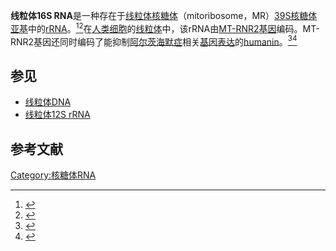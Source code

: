 {{protein
|Name=线粒体16S RNA
|caption=
|image=
|width=
|HGNCid=7471
|Symbol=MT-RNR2
|AltSymbols=MTRNR2
|EntrezGene= 4550
|OMIM=
|RefSeq=
|UniProt= Q8IVG9
|PDB=
|ECnumber=
|Chromosome=MT
|Arm=
|Band=
|LocusSupplementaryData=
}}
'''线粒体16S RNA'''是一种存在于[[线粒体核糖体|线粒体核糖体]]（mitoribosome，MR）[[39S核糖体亚基|39S核糖体亚基]]中的[[rRNA|rRNA]]。<ref name="pmid11948216">{{cite journal |author=Noda R, Kim CG, Takenaka O, ''et al.'' |title=Mitochondrial 16S rRNA sequence diversity of hominoids |journal=J. Hered. |volume=92 |issue=6 |pages=490–6 |year=2001 |pmid=11948216 |doi= 10.1093/jhered/92.6.490|url=http://jhered.oxfordjournals.org/cgi/pmidlookup?view=long&pmid=11948216}}</ref><ref name="pmid12533837">{{cite journal |author=Nagy A, Wilhelm M, Kovacs G |title=Mutations of mtDNA in renal cell tumours arising in end-stage renal disease |journal=J. Pathol. |volume=199 |issue=2 |pages=237–42 |pmid=12533837 |doi=10.1002/path.1273|date=February 2003}}</ref>在[[人类|人类]][[细胞|细胞]]的[[线粒体|线粒体]]中，该rRNA由[[MT-RNR2|MT-RNR2]][[基因|基因]]编码。MT-RNR2基因还同时编码了能抑制[[阿尔茨海默症|阿尔茨海默症]]相关[[基因表达|基因表达]]的[[humanin|humanin]]。<ref name="pmid12445508">{{cite journal |author=Maximov V, Martynenko A, Hunsmann G, Tarantul V |title=Mitochondrial 16S rRNA gene encodes a functional peptide, a potential drug for Alzheimer's disease and target for cancer therapy |journal=Med. Hypotheses |volume=59 |issue=6 |pages=670–3 |pmid=12445508 |doi= 10.1016/S0306-9877(02)00223-2|url=|date=December 2002}}</ref><ref name="pmid12009529">{{cite journal |author=Tajima H, Niikura T, Hashimoto Y, ''et al.'' |title=Evidence for in vivo production of Humanin peptide, a neuroprotective factor against Alzheimer's disease-related insults |journal=Neurosci. Lett. |volume=324 |issue=3 |pages=227–31 |pmid=12009529 |doi= 10.1016/S0304-3940(02)00199-4|url=http://linkinghub.elsevier.com/retrieve/pii/S0304394002001994|date=May 2002}}</ref>

==参见==
* [[线粒体DNA|线粒体DNA]]
* [[线粒体12S_rRNA|线粒体12S rRNA]]

==参考文献==
{{reflist}}

{{genetics-stub}}

{{Mitochondrial enzymes}}
{{Ribosome subunits}}

[[Category:核糖体RNA|Category:核糖体RNA]]